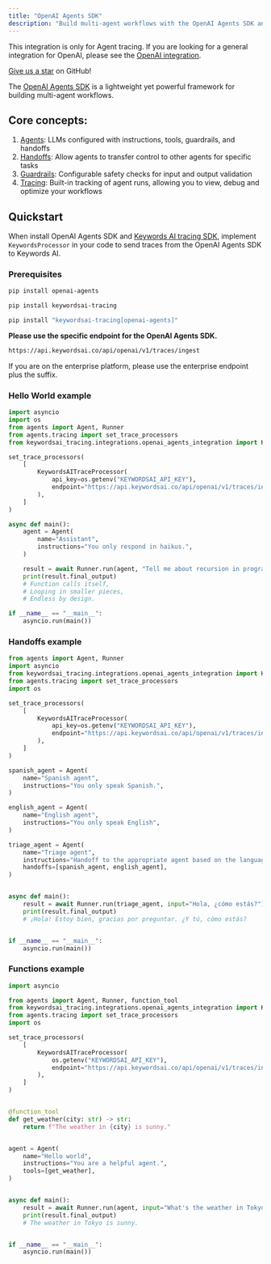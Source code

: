 ```yaml
---
title: "OpenAI Agents SDK"
description: "Build multi-agent workflows with the OpenAI Agents SDK and Keywords AI."
---
```

<Note>This integration is only for Agent tracing. If you are looking for a general integration for OpenAI, please see the [OpenAI integration](/integration/development-frameworks/openai-sdk).</Note>

<Check>[Give us a star](https://github.com/Keywords-AI/keywordsai) on GitHub!</Check>

The [OpenAI Agents SDK](https://github.com/openai/openai-agents-python?tab=readme-ov-file) is a lightweight yet powerful framework for building multi-agent workflows.

## Core concepts:
1. [Agents](https://openai.github.io/openai-agents-python/agents): LLMs configured with instructions, tools, guardrails, and handoffs
2. [Handoffs](https://openai.github.io/openai-agents-python/handoffs/): Allow agents to transfer control to other agents for specific tasks
3. [Guardrails](https://openai.github.io/openai-agents-python/guardrails/): Configurable safety checks for input and output validation
4. [Tracing](https://openai.github.io/openai-agents-python/tracing/): Built-in tracking of agent runs, allowing you to view, debug and optimize your workflows

## Quickstart

When install OpenAI Agents SDK and [Keywords AI tracing SDK](https://github.com/Keywords-AI/keywordsai), implement `KeywordsProcessor` in your code to send traces from the OpenAI Agents SDK to Keywords AI.

### Prerequisites

```bash
pip install openai-agents
```

```bash
pip install keywordsai-tracing
```

```bash
pip install "keywordsai-tracing[openai-agents]"
```

**Please use the specific endpoint for the OpenAI Agents SDK.**

```bash
https://api.keywordsai.co/api/openai/v1/traces/ingest
```

<Note>If you are on the enterprise platform, please use the enterprise endpoint plus the suffix.</Note>

### Hello World example

```python Python
import asyncio
import os
from agents import Agent, Runner
from agents.tracing import set_trace_processors
from keywordsai_tracing.integrations.openai_agents_integration import KeywordsAITraceProcessor

set_trace_processors(
    [
        KeywordsAITraceProcessor(
            api_key=os.getenv("KEYWORDSAI_API_KEY"),
            endpoint="https://api.keywordsai.co/api/openai/v1/traces/ingest"
        ),
    ]
)

async def main():
    agent = Agent(
        name="Assistant",
        instructions="You only respond in haikus.",
    )

    result = await Runner.run(agent, "Tell me about recursion in programming.")
    print(result.final_output)
    # Function calls itself,
    # Looping in smaller pieces,
    # Endless by design.

if __name__ == "__main__":
    asyncio.run(main())
```
### Handoffs example

```python Python
from agents import Agent, Runner
import asyncio
from keywordsai_tracing.integrations.openai_agents_integration import KeywordsAITraceProcessor
from agents.tracing import set_trace_processors
import os

set_trace_processors(
    [
        KeywordsAITraceProcessor(
            api_key=os.getenv("KEYWORDSAI_API_KEY"),
            endpoint="https://api.keywordsai.co/api/openai/v1/traces/ingest",
        ),
    ]
)

spanish_agent = Agent(
    name="Spanish agent",
    instructions="You only speak Spanish.",
)

english_agent = Agent(
    name="English agent",
    instructions="You only speak English",
)

triage_agent = Agent(
    name="Triage agent",
    instructions="Handoff to the appropriate agent based on the language of the request.",
    handoffs=[spanish_agent, english_agent],
)


async def main():
    result = await Runner.run(triage_agent, input="Hola, ¿cómo estás?")
    print(result.final_output)
    # ¡Hola! Estoy bien, gracias por preguntar. ¿Y tú, cómo estás?


if __name__ == "__main__":
    asyncio.run(main())
```
### Functions example

```python Python
import asyncio

from agents import Agent, Runner, function_tool
from keywordsai_tracing.integrations.openai_agents_integration import KeywordsAITraceProcessor
from agents.tracing import set_trace_processors
import os

set_trace_processors(
    [
        KeywordsAITraceProcessor(
            os.getenv("KEYWORDSAI_API_KEY"),
            endpoint="https://api.keywordsai.co/api/openai/v1/traces/ingest",
        ),
    ]
)


@function_tool
def get_weather(city: str) -> str:
    return f"The weather in {city} is sunny."


agent = Agent(
    name="Hello world",
    instructions="You are a helpful agent.",
    tools=[get_weather],
)


async def main():
    result = await Runner.run(agent, input="What's the weather in Tokyo?")
    print(result.final_output)
    # The weather in Tokyo is sunny.


if __name__ == "__main__":
    asyncio.run(main())
```